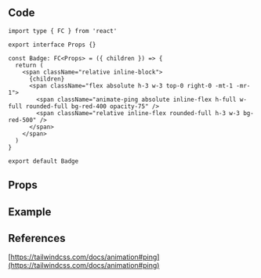 
## Code

```tsx title="components/Badge/index.tsx"
import type { FC } from 'react'

export interface Props {}

const Badge: FC<Props> = ({ children }) => {
  return (
    <span className="relative inline-block">
      {children}
      <span className="flex absolute h-3 w-3 top-0 right-0 -mt-1 -mr-1">
        <span className="animate-ping absolute inline-flex h-full w-full rounded-full bg-red-400 opacity-75" />
        <span className="relative inline-flex rounded-full h-3 w-3 bg-red-500" />
      </span>
    </span>
  )
}

export default Badge
```

## Props

## Example

<Codesandbox name="badge" />

## References

[https://tailwindcss.com/docs/animation#ping](https://tailwindcss.com/docs/animation#ping)
